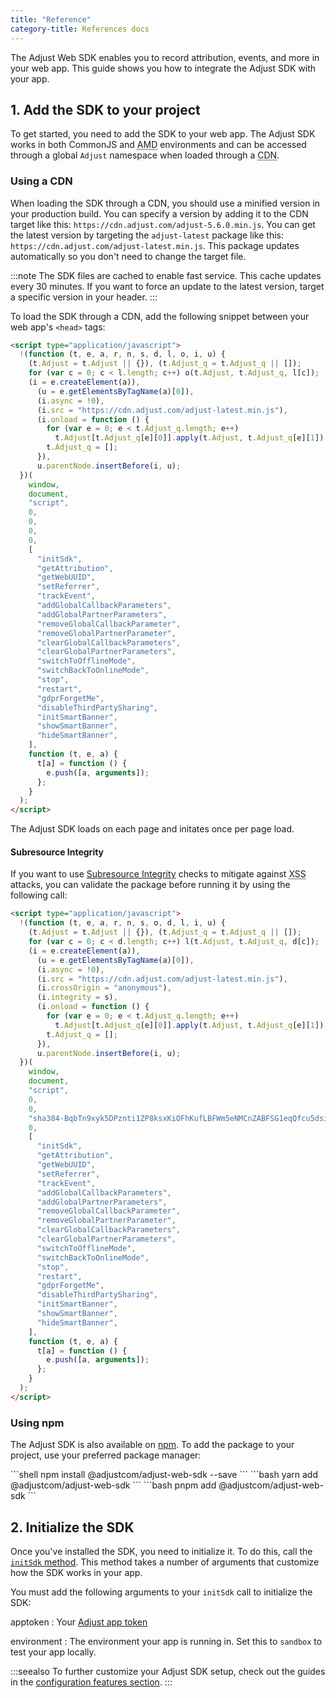 ```yaml
---
title: "Reference"
category-title: References docs
---
```



The Adjust Web SDK enables you to record attribution, events, and more in your web app. This guide shows you how to integrate the Adjust SDK with your app.

## 1. Add the SDK to your project

To get started, you need to add the SDK to your web app. The Adjust SDK works in both CommonJS and <Abbr title="Asynchronous Module Definition">AMD</Abbr> environments and can be accessed through a global `Adjust` namespace when loaded through a <Abbr title="Content Delivery Network">CDN</Abbr>.

### Using a CDN

When loading the SDK through a CDN, you should use a minified version in your production build. You can specify a version by adding it to the CDN target like this: `https://cdn.adjust.com/adjust-5.6.0.min.js`. You can get the latest version by targeting the `adjust-latest` package like this: `https://cdn.adjust.com/adjust-latest.min.js`. This package updates automatically so you don't need to change the target file.

:::note
The SDK files are cached to enable fast service. This cache updates every 30 minutes. If you want to force an update to the latest version, target a specific version in your header.
:::

To load the SDK through a CDN, add the following snippet between your web app's `<head>` tags:

```html
<script type="application/javascript">
  !(function (t, e, a, r, n, s, d, l, o, i, u) {
    (t.Adjust = t.Adjust || {}), (t.Adjust_q = t.Adjust_q || []);
    for (var c = 0; c < l.length; c++) o(t.Adjust, t.Adjust_q, l[c]);
    (i = e.createElement(a)),
      (u = e.getElementsByTagName(a)[0]),
      (i.async = !0),
      (i.src = "https://cdn.adjust.com/adjust-latest.min.js"),
      (i.onload = function () {
        for (var e = 0; e < t.Adjust_q.length; e++)
          t.Adjust[t.Adjust_q[e][0]].apply(t.Adjust, t.Adjust_q[e][1]);
        t.Adjust_q = [];
      }),
      u.parentNode.insertBefore(i, u);
  })(
    window,
    document,
    "script",
    0,
    0,
    0,
    0,
    [
      "initSdk",
      "getAttribution",
      "getWebUUID",
      "setReferrer",
      "trackEvent",
      "addGlobalCallbackParameters",
      "addGlobalPartnerParameters",
      "removeGlobalCallbackParameter",
      "removeGlobalPartnerParameter",
      "clearGlobalCallbackParameters",
      "clearGlobalPartnerParameters",
      "switchToOfflineMode",
      "switchBackToOnlineMode",
      "stop",
      "restart",
      "gdprForgetMe",
      "disableThirdPartySharing",
      "initSmartBanner",
      "showSmartBanner",
      "hideSmartBanner",
    ],
    function (t, e, a) {
      t[a] = function () {
        e.push([a, arguments]);
      };
    }
  );
</script>
```

The Adjust SDK loads on each page and initates once per page load.

#### Subresource Integrity

If you want to use [Subresource Integrity](https://developer.mozilla.org/en-US/docs/Web/Security/Subresource_Integrity) checks to mitigate against <Abbr title="Cross-Site Scripting">XSS</Abbr> attacks, you can validate the package before running it by using the following call:

```html
<script type="application/javascript">
  !(function (t, e, a, r, n, s, o, d, l, i, u) {
    (t.Adjust = t.Adjust || {}), (t.Adjust_q = t.Adjust_q || []);
    for (var c = 0; c < d.length; c++) l(t.Adjust, t.Adjust_q, d[c]);
    (i = e.createElement(a)),
      (u = e.getElementsByTagName(a)[0]),
      (i.async = !0),
      (i.src = "https://cdn.adjust.com/adjust-latest.min.js"),
      (i.crossOrigin = "anonymous"),
      (i.integrity = s),
      (i.onload = function () {
        for (var e = 0; e < t.Adjust_q.length; e++)
          t.Adjust[t.Adjust_q[e][0]].apply(t.Adjust, t.Adjust_q[e][1]);
        t.Adjust_q = [];
      }),
      u.parentNode.insertBefore(i, u);
  })(
    window,
    document,
    "script",
    0,
    0,
    "sha384-BqbTn9xyk5DPznti1ZP8ksxKiOFhKufLBFWm5eNMCnZABFSG1eqQfcu5dsiZJHu5",
    0,
    [
      "initSdk",
      "getAttribution",
      "getWebUUID",
      "setReferrer",
      "trackEvent",
      "addGlobalCallbackParameters",
      "addGlobalPartnerParameters",
      "removeGlobalCallbackParameter",
      "removeGlobalPartnerParameter",
      "clearGlobalCallbackParameters",
      "clearGlobalPartnerParameters",
      "switchToOfflineMode",
      "switchBackToOnlineMode",
      "stop",
      "restart",
      "gdprForgetMe",
      "disableThirdPartySharing",
      "initSmartBanner",
      "showSmartBanner",
      "hideSmartBanner",
    ],
    function (t, e, a) {
      t[a] = function () {
        e.push([a, arguments]);
      };
    }
  );
</script>
```

### Using npm

The Adjust SDK is also available on [npm](https://www.npmjs.com/package/@adjustcom/adjust-web-sdk). To add the package to your project, use your preferred package manager:

<PackageManagerTabs>
  <Fragment slot="npm">
    ```shell npm install @adjustcom/adjust-web-sdk --save ```
  </Fragment>
  <Fragment slot="yarn">
    ```bash yarn add @adjustcom/adjust-web-sdk ```
  </Fragment>
  <Fragment slot="pnpm">
    ```bash pnpm add @adjustcom/adjust-web-sdk ```
  </Fragment>
</PackageManagerTabs>

## 2. Initialize the SDK

Once you've installed the SDK, you need to initialize it. To do this, call the [`initSdk` method](#web-initsdk-invocation). This method takes a number of arguments that customize how the SDK works in your app.

You must add the following arguments to your `initSdk` call to initialize the SDK:

apptoken
: Your [Adjust app token](https://help.adjust.com/en/article/app-settings#view-your-app-token)

environment
: The environment your app is running in. Set this to `sandbox` to test your app locally.

:::seealso
To further customize your Adjust SDK setup, check out the guides in the [configuration features section](/web/configuration/index.md).
:::
